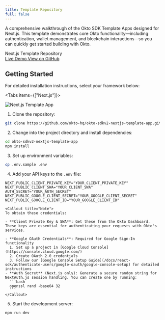 ```yaml
---
title: Template Repository
full: false
---
```


A comprehensive walkthrough of the Okto SDK Template Apps designed for Next.js. This template demonstrates core Okto functionality—including authentication, wallet management, and blockchain interactions—so you can quickly get started building with Okto.


<div className="bg-white dark:bg-[#1a1a1e] rounded-lg shadow-sm border border-gray-200 dark:border-[#2b2b2c] p-4 w-full my-4">
  <div className="flex items-center justify-between">
    <span className="text-base font-semibold text-gray-900 dark:text-gray-100">Next.js Template Repository</span>
    <div className="flex gap-3">
      <a
        href="https://okto-v2-nextjs-example.vercel.app/"
        target="_blank"
        rel="noopener noreferrer"
        className="no-underline px-4 py-2 bg-purple-600 hover:bg-purple-700 text-white text-sm font-medium rounded-lg transition-colors min-w-[120px] text-center"
      >
        Live Demo
      </a>
      <a
        href="https://github.com/okto-hq/okto-sdkv2-nextjs-template-app"
        target="_blank"
        rel="noopener noreferrer"
        className="no-underline px-4 py-2 bg-blue-600 hover:bg-blue-700 text-white text-sm font-medium rounded-lg transition-colors min-w-[120px] text-center"
      >
        View on GitHub
      </a>
    </div>
  </div>
</div>

## Getting Started

For detailed installation instructions, select your framework below:

<Tabs items={["Next.js"]}>
  <Tab value="Next.js" label="Next.js">

  <div className="max-w-[450px] my-5 mx-auto">
      <img 
          src="/images/nextjs-template.png" 
          alt="Next.js Template App" 
          className="w-full rounded-lg shadow-sm"
      />
  </div>

  1. Clone the repository:
  ```bash
  git clone https://github.com/okto-hq/okto-sdkv2-nextjs-template-app.git
  ```

  2. Change into the project directory and install dependencies:
  ```bash
  cd okto-sdkv2-nextjs-template-app
  npm install
  ```

  3. Set up environment variables:
  ```bash
  cp .env.sample .env
  ```

  4. Add your API keys to the `.env` file:
  ```
  NEXT_PUBLIC_CLIENT_PRIVATE_KEY="YOUR_CLIENT_PRIVATE_KEY"
  NEXT_PUBLIC_CLIENT_SWA="YOUR_CLIENT_SWA"
  AUTH_SECRET="YOUR_AUTH_SECRET"
  NEXT_PUBLIC_GOOGLE_CLIENT_SECRET="YOUR_GOOGLE_CLIENT_SECRET"
  NEXT_PUBLIC_GOOGLE_CLIENT_ID="YOUR_GOOGLE_CLIENT_ID"
  ```

    <Callout title="Note">
    To obtain these credentials:

    - **Client Private Key & SWA**: Get these from the Okto Dashboard. These keys are essential for authenticating your requests with Okto's services.

    - **Google OAuth Credentials**: Required for Google Sign-In functionality
      1. Set up a project in [Google Cloud Console](https://console.cloud.google.com/)
      2. Create OAuth 2.0 credentials
      3. Follow our [Google Console Setup Guide](/docs/react-sdk/authenticate-users/google-oauth/google-console-setup) for detailed instructions
    - **Auth Secret** (Next.js only): Generate a secure random string for NextAuth.js session handling. You can create one by running:
      ```bash
      openssl rand -base64 32
      ```
    </Callout>

  5. Start the development server:
  ```bash
  npm run dev
  ```
  
  </Tab>
</Tabs>